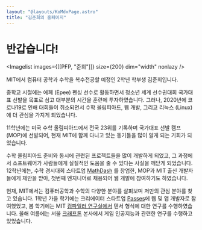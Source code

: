 ```yaml
---
layout: "@layouts/KoMdxPage.astro"
title: "김준희의 홈페이지"
---
```



# 반갑습니다!


<Imagelist images={[[PFP, "준희"]]} size={200} dim="width" nonlazy />

MIT에서 컴퓨터 공학과 수학을 복수전공할 예정인 2학년 학부생 김준희입니다.

중학교 시절에는 에페 (Epee) 펜싱 선수로 활동하면서 청소년 세계 선수권대회
국가대표 선발을 목표로 삼고 대부분의 시간을 훈련에 투자하였습니다. 그러나,
2020년에 코로나19로 인해 대회들이 취소되면서 수학 올림피아드, 웹 개발, 그리고
리눅스 (Linux) 에 더 관심을 가지게 되었습니다.

11학년에는 미국 수학 올림피아드에서 전국 23위를 기록하며 국가대표 선발 캠프
(MOP)에 선발되어, 현재 MIT에 함께 다니고 있는 동기들을 많이 알게 되는 기회가
되었습니다.

수학 올림피아드 준비와 동시에 관련된 프로젝트들을 많이 개발하게 되었고, 그
과정에서 소프트웨어가 사람들에게 실질적인 도움을 줄 수 있다는 사실을 깨닫게
되었습니다. 12학년에는, 수학 경시대회 스타트업 [MathDash](https://mathdash.com) 를 창업한, MOP과 MIT
출신 개발자들에게 제안을 받아, 첫번째 엔지니어로 채용되어 웹 개발에 참여하기도
하였습니다.

현재, MIT에서는 컴퓨터공학과 수학의 다양한 분야를 살펴보며 저만의 관심 분야를
찾고 있습니다. 1학년 가을 학기에는 크리에이터 스타트업 [Passes](https://passes.com)에 웹 및 앱 개발자로
참여했었고, 봄 학기에는 MIT [컴파일러 연구실에서](https://commit.csail.mit.edu/) 텐서 형식에 대한 연구를
수행하였습니다. 올해 여름에는 서울 [크래프톤](https://www.krafton.ai/ko/career/ai-fellowship/) 본사에서 게임 인공지능과 관련한
연구를 수행하고 있었습니다.
